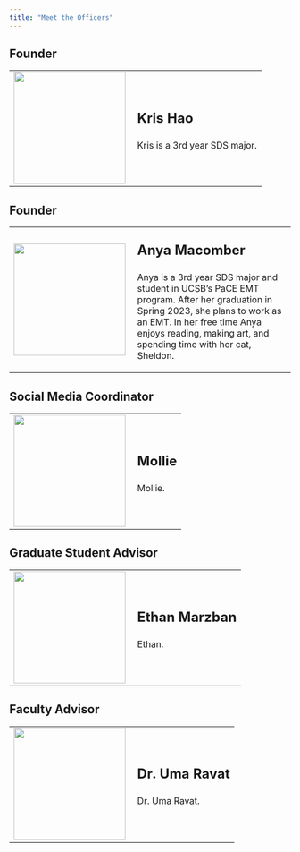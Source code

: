 ```yaml
---
title: "Meet the Officers"
---
```


<!--First Officer-->

:::{.callout-note collapse="false"}
## Founder
<table>
  <tr>
    <td style = "padding-right: 10pt">
      <img src = "../Images/Profiles/placeholder.png" width = 200>
    </td>
    <td>
      <p style = "font-size:24px"><b>Kris Hao</b></p>
      <p>
        Kris is a 3rd year SDS major.  
      </p>
    </td>
  </tr>
</table>
:::


<!--Second Officer-->

:::{.callout-note collapse="false"}
## Founder
<table>
  <tr>
    <td style = "padding-right: 10pt">
      <img src = "../Images/Profiles/anya-photo.png" width = 200>
    </td>
    <td>
      <p style = "font-size:24px"><b>Anya Macomber</b></p>
      <p>
        Anya is a 3rd year SDS major and student in UCSB's PaCE EMT program. After her graduation in Spring 2023, she plans to work as an EMT. In her free time Anya enjoys reading, making art, and spending time with her cat, Sheldon.      
      </p>
    </td>
  </tr>
</table>
:::

<!--Third Officer-->

:::{.callout-note collapse="false"}
## Social Media Coordinator
<table>
  <tr>
    <td style = "padding-right: 10pt">
      <img src = "../Images/Profiles/placeholder.png" width = 200>
    </td>
    <td>
      <p style = "font-size:24px"><b>Mollie</b></p>
      <p>
        Mollie. 
      </p>
    </td>
  </tr>
</table>
:::

<!--Fourth Officer-->

:::{.callout-note collapse="false"}
## Graduate Student Advisor
<table>
  <tr>
    <td style = "padding-right: 10pt">
      <img src = "../Images/Profiles/placeholder.png" width = 200>
    </td>
    <td>
      <p style = "font-size:24px"><b>Ethan Marzban</b></p>
      <p>
        Ethan.
      </p>
    </td>
  </tr>
</table>
:::

<!--Fifth Officer-->

:::{.callout-note collapse="false"}
## Faculty Advisor
<table>
  <tr>
    <td style = "padding-right: 10pt">
      <img src = "../Images/Profiles/placeholder.png" width = 200>
    </td>
    <td>
      <p style = "font-size:24px"><b>Dr. Uma Ravat</b></p>
      <p>
        Dr. Uma Ravat.
      </p>
    </td>
  </tr>
</table>
:::